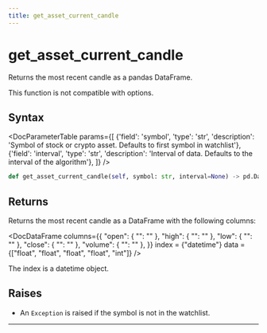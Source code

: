 ```yaml
---
title: get_asset_current_candle
---
```


# get_asset_current_candle

Returns the most recent candle as a pandas DataFrame.

This function is not compatible with options.

## Syntax

<DocParameterTable params={[
    {'field': 'symbol', 'type': 'str', 'description': 'Symbol of stock or crypto asset. Defaults to first symbol in watchlist'},
    {'field': 'interval', 'type': 'str', 'description': 'Interval of data. Defaults to the interval of the algorithm'},
]} />

```python
def get_asset_current_candle(self, symbol: str, interval=None) -> pd.DataFrame:
```

## Returns

Returns the most recent candle as a DataFrame with the following columns:

<DocDataFrame columns={{
    "open": { "": "" },
    "high": { "": "" },
    "low": { "": "" },
    "close": { "": "" },
    "volume": { "": "" },
}}
index = {"datetime"}
data = {["float", "float", "float", "float", "int"]}
/>

The index is a datetime object.

## Raises
- An `Exception` is raised if the symbol is not in the watchlist.
---
